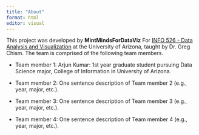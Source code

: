 ```yaml
---
title: "About"
format: html
editor: visual
---
```


This project was developed by **MintMindsForDataViz** For [INFO 526 - Data Analysis and Visualization](https://datavizaz.org/) at the University of Arizona, taught by Dr. Greg Chism. The team is comprised of the following team members.

-   Team member 1: Arjun Kumar: 1st year graduate student pursuing Data Science major, College of Information in University of Arizona.

-   Team member 2: One sentence description of Team member 2 (e.g., year, major, etc.).

-   Team member 3: One sentence description of Team member 3 (e.g., year, major, etc.).

-   Team member 4: One sentence description of Team member 4 (e.g., year, major, etc.).
